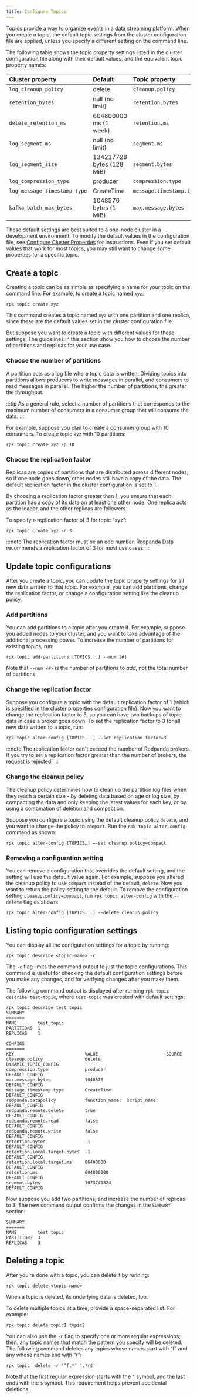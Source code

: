 ```yaml
---
title: Configure Topics
---
```


<head>
    <meta name="title" content="Configure Topics | Redpanda Docs"/>
    <meta name="description" content="Learn how to configure topics with Redpanda."/>
</head>

Topics provide a way to organize events in a data streaming platform. When you create a topic, the default topic settings from the cluster configuration file are applied, unless you specify a different setting on the command line.

The following table shows the topic property settings listed in the cluster configuration file along with their default values, and the equivalent topic property names:
 
 | Cluster property             | Default                   | Topic property            |
 | :--------------------------- | :------------------------ | :------------------------ |
 | `log_cleanup_policy`         | delete                    | `cleanup.policy`          |
 | `retention_bytes`            | null (no limit)           | `retention.bytes`         |
 | `delete_retention_ms`        | 604800000 ms (1 week)     | `retention.ms`            |
 | `log_segment_ms`             | null (no limit)           | `segment.ms`              |
 | `log_segment_size`           | 134217728 bytes (128 MiB) | `segment.bytes`           |
 | `log_compression_type`       | producer                  | `compression.type`        |
 | `log_message_timestamp_type` | CreateTime                | `message.timestamp.type`  |
 | `kafka_batch_max_bytes`      | 1048576 bytes (1 MiB)     | `max.message.bytes`       |

These default settings are best suited to a one-node cluster in a development environment. To modify the default values in the configuration file, see [Configure Cluster Properties](../../manage/cluster-maintenance/cluster-property-configuration) for instructions. Even if you set default values that work for most topics, you may still want to change some properties for a specific topic.

## Create a topic

Creating a topic can be as simple as specifying a name for your topic on the command line. For example, to create a topic named `xyz`:

```
rpk topic create xyz
```

This command creates a topic named `xyz` with one partition and one replica, since these are the default values set in the cluster configuration file.

But suppose you want to create a topic with different values for these settings. The guidelines in this section show you how to choose the number of partitions and replicas for your use case.

### Choose the number of partitions

A partition acts as a log file where topic data is written. Dividing topics into partitions allows producers to write messages in parallel, and consumers to read messages in parallel. The higher the number of partitions, the greater the throughput.

:::tip
As a general rule, select a number of partitions that corresponds to the maximum number of consumers in a consumer group that will consume the data.
:::

For example, suppose you plan to create a consumer group with 10 consumers. To create topic `xyz` with 10 partitions:

```
rpk topic create xyz -p 10
```

### Choose the replication factor

Replicas are copies of partitions that are distributed across different nodes, so if one node goes down, other nodes still have a copy of the data. The default replication factor in the cluster configuration is set to 1.

By choosing a replication factor greater than 1, you ensure that each partition has a copy of its data on at least one other node. One replica acts as the leader, and the other replicas are followers.

To specify a replication factor of 3 for topic “xyz”:

```
rpk topic create xyz -r 3
```

:::note
The replication factor must be an odd number. Redpanda Data recommends a replication factor of 3 for most use cases.
:::

## Update topic configurations

After you create a topic, you can update the topic property settings for all new data written to that topic. For example, you can add partitions, change the replication factor, or change a configuration setting like the cleanup policy.

### Add partitions

You can add partitions to a topic after you create it. For example, suppose you added nodes to your cluster, and you want to take advantage of the additional processing power. To increase the number of partitions for existing topics, run:

```
rpk topic add-partitions [TOPICS...] --num [#]
```

Note that `--num <#>` is the number of partitions to _add_, not the total number of partitions.

### Change the replication factor

Suppose you configure a topic with the default replication factor of 1 (which is specified in the cluster properties configuration file). Now you want to change the replication factor to 3, so you can have two backups of topic data in case a broker goes down. To set the replication factor to 3 for all new data written to a topic, run:

```
rpk topic alter-config [TOPICS...] --set replication.factor=3
```

:::note
The replication factor can't exceed the number of Redpanda brokers. If you try to set a replication factor greater than the number of brokers, the request is rejected.
:::

### Change the cleanup policy

The cleanup policy determines how to clean up the partition log files when they reach a certain size - by deleting data based on age or log size, by compacting the data and only keeping the latest values for each key, or by using a combination of deletion and compaction.

Suppose you configure a topic using the default cleanup policy `delete`, and you want to change the policy to `compact`. Run the `rpk topic alter-config` command as shown:

```
rpk topic alter-config [TOPICS…] —-set cleanup.policy=compact
```

### Removing a configuration setting

You can remove a configuration that overrides the default setting, and the setting will use the default value again. For example, suppose you altered the cleanup policy to use `compact` instead of the default, `delete`. Now you want to return the policy setting to the default. To remove the configuration setting `cleanup.policy=compact`, run `rpk topic alter-config` with the `--delete` flag as shown:

```
rpk topic alter-config [TOPICS...] --delete cleanup.policy
```

## Listing topic configuration settings

You can display all the configuration settings for a topic by running:

```
rpk topic describe <topic-name> -c
```

The `-c` flag limits the command output to just the topic configurations. This command is useful for checking the default configuration settings before you make any changes, and for verifying changes after you make them.

The following command output is displayed after running `rpk topic describe test-topic`, where `test-topic` was created with default settings:

```
rpk topic describe test_topic
SUMMARY
=======
NAME        test_topic
PARTITIONS  1
REPLICAS    1

CONFIGS
=======
KEY                           VALUE                          SOURCE
cleanup.policy                delete                         DYNAMIC_TOPIC_CONFIG
compression.type              producer                       DEFAULT_CONFIG
max.message.bytes             1048576                        DEFAULT_CONFIG
message.timestamp.type        CreateTime                     DEFAULT_CONFIG
redpanda.datapolicy           function_name:  script_name:   DEFAULT_CONFIG
redpanda.remote.delete        true                           DEFAULT_CONFIG
redpanda.remote.read          false                          DEFAULT_CONFIG
redpanda.remote.write         false                          DEFAULT_CONFIG
retention.bytes               -1                             DEFAULT_CONFIG
retention.local.target.bytes  -1                             DEFAULT_CONFIG
retention.local.target.ms     86400000                       DEFAULT_CONFIG
retention.ms                  604800000                      DEFAULT_CONFIG
segment.bytes                 1073741824                     DEFAULT_CONFIG
```

Now suppose you add two partitions, and increase the number of replicas to 3. The new command output confirms the changes in the `SUMMARY` section:

```
SUMMARY
=======
NAME        test_topic
PARTITIONS  3
REPLICAS    3
```

## Deleting a topic

After you’re done with a topic, you can delete it by running:

```
rpk topic delete <topic-name>
```

When a topic is deleted, its underlying data is deleted, too.

To delete multiple topics at a time, provide a space-separated list. For example:

```
rpk topic delete topic1 topic2
```

You can also use the `-r` flag to specify one or more regular expressions; then, any topic names that match the pattern you specify will be deleted. The following command deletes any topics whose names start with “f” and any whose names end with “r”:

```
rpk topic  delete -r '^f.*' '.*r$'
```

Note that the first regular expression starts with the `^` symbol, and the last ends with the `$` symbol. This requirement helps prevent accidental deletions.